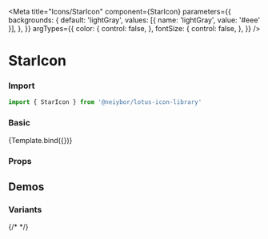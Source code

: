 
<Meta
  title="Icons/StarIcon"
  component={StarIcon}
  parameters={{
    backgrounds: {
      default: 'lightGray',
      values: [{ name: 'lightGray', value: '#eee' }],
    },
  }}
  argTypes={{
    color: {
      control: false,
    },
    fontSize: {
      control: false,
    },
  }}
/>


# StarIcon

<Description of={StarIcon} />

### Import

```ts
import { StarIcon } from '@neiybor/lotus-icon-library'
```

### Basic

<Canvas>
  <Story name="Simple">
    {Template.bind({})}
  </Story>
</Canvas>

### Props

<ArgsTable story="Simple" />

## Demos

### Variants

<Canvas>
  <Story name="Variants">
    <div style={{ display: 'flex', gap: 20, alignItems: 'center' }}>
      <StarIcon color="red" />
      <StarIcon fontSize="100px" />
      <StarIcon2 />
      {/* <StarIcon3 color="blue" /> */}
      <StarIcon4 color="purple" fontSize="50px" />
    </div>
  </Story>
</Canvas>